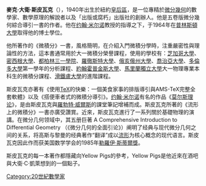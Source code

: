{{Infobox scientist
| name              = 麥克·斯皮瓦克
| image             = Spivak Michael.jpg
| image_size        = 
| caption           = 麥克·斯皮瓦克於1974年在伯克利聞自己的鞋
| birth_date        = {{birth date and age|1940|05|25}}
| birth_place       = [[皇后區|皇后區]], [[紐約州|紐約]]
| nationality       = 美國
| fields            = [[數學|數學]]<br />[[微分幾何|微分幾何]]
| workplaces        = 
| alma_mater        = [[普林斯頓大學|普林斯頓大學]] 
| doctoral_advisor  = [[约翰·米尔诺|约翰·米尔诺]]
| doctoral_students = 
| known_for         = ''[[The_Hitchhiker's_Guide_to_Calculus|The Hitchhiker's Guide to Calculus]]''<br /> ''[[Calculus_on_Manifolds_(book)|Calculus on Manifolds: A Modern Approach to Classical Theorems of Advanced Calculus]]''<br /> ''A Comprehensive Introduction to Differential Geometry''<br />[[MathTime|MathTime]]
| awards            = 
}}
'''麥克·大衛·斯皮瓦克'''（{{lang|en|Michael David Spivak}}），1940年出生於紐約[[皇后區|皇后區]]，是一位專精於[[微分幾何|微分幾何]]的數學家、數學原理的解說者以及「出版或腐朽」出版社的創辦人。他是五卷版微分幾何綜合導引一書的作者。他在[[约翰·米尔诺|约翰·米尔诺]]教授的指導之下，于1964年在[[普林斯頓大學|普林斯頓大學]]取得他的博士學位。

他所著作的《微積分》一書，風格簡明，在介紹入門微積分學時，注重嚴密性與理論性的方法，這本書通常用於大一微積分榮譽課程，使用的學校有：[[芝加哥大學|芝加哥大學]]、[[密西根大學|密西根大學]]、[[都柏林三一學院|都柏林三一學院]]、[[羅徹斯特大學|羅徹斯特大學]]、[[俄亥俄州大學|俄亥俄州大學]]、[[喬治亞大學|喬治亞大學]]、[[多倫多大學|多倫多大學]]第一學年的分析課程、[[約翰霍普金斯大學|約翰霍普金斯大學]]、[[馬里蘭獨立大學|馬里蘭獨立大學]]大一物理專業本科生的微積分課程、[[滑鐵盧大學|滑鐵盧大學]]的進階課程。

斯皮瓦克亦著有《使用[[TeX|TeX]]的快樂：一個美食家事的排版導引與AMS-TeX完整全套軟體》以及《搭便車者式的微積分導引》。[[约翰·米尔诺|约翰·米尔诺]]有名的作品《[[莫尔斯理论|莫尔斯理论]]》，是由斯皮瓦克與[[羅勃特·威爾斯|羅勃特·威爾斯]]的課堂筆記增補而成。斯皮瓦克所著的《流形上的微積分》一書亦廣受讚賞。近來，斯皮瓦克進行了一系列關於基礎物理的演講。在微分几何领域中，其五册巨著 A Comprehensive Introduction to Differential Geometry （《微分几何的全面引论》）阐明了经典与现代微分几何之间的关系，将高斯与黎曼的经典著作“翻译”成以[[流形|流形]]为核心概念的现代语言。斯皮瓦克因此作而获美国数学学会的1985年[[勒羅伊·斯蒂爾獎|勒羅伊·斯蒂爾獎]]。

斯皮瓦克的每一本著作都隱藏向Yellow Pigs的參考，Yellow Pigs是他近來在酒吧與大衛·C·凱萊想到的一個點子。

{{Authority control}}
[[Category:20世紀數學家|Category:20世紀數學家]]